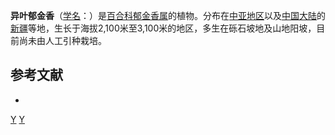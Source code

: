 {{Speciesbox 
| taxon = Tulipa heterophylla
| authority = (Regel) Baker
}}

'''异叶郁金香'''（[[学名|学名]]：{{lang|la|''Tulipa heterophylla''}}）是[[百合科|百合科]][[郁金香属|郁金香属]]的植物。分布在[[中亚地区|中亚地区]]以及[[中国大陆|中国大陆]]的[[新疆|新疆]]等地，生长于海拔2,100米至3,100米的地区，多生在砾石坡地及山地阳坡，目前尚未由人工引种栽培。

== 参考文献 ==
<div class="references-small">
* {{cite web| url =http://www.bioinfo.cn/db05/KmzwSpecies.php?action=view&id=12491| title =异叶郁金香| work =《中国高等植物数据库全库》| publisher =中国科学院微生物研究所| author =昆明植物研究所| accessdate =2009-02-24}}{{dead link|date=2018年2月 |bot=InternetArchiveBot |fix-attempted=yes }}
</div>
{{Taxonbar|from=Q11065944}}

[[Category:郁金香属|Y]]
[[Category:新疆植物|Y]]